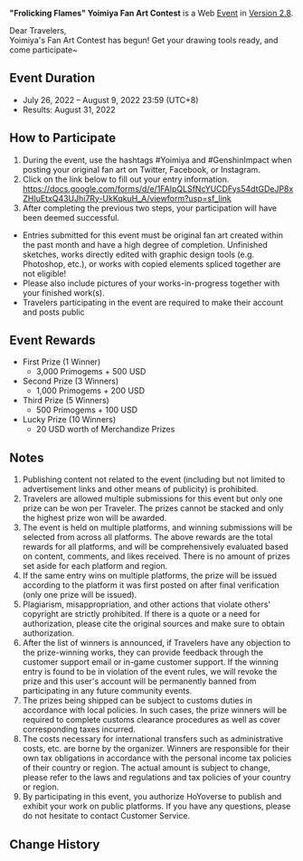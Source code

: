 {{Event
|name              = "Frolicking Flames" Yoimiya Fan Art Contest
|image             = Frolicking Flames Yoimiya Fan Art Contest.png
|type              = Web
|type2             = Submission
|time_known        = yes
|time_start        = 2022-07-26 12:00:00
|time_start_offset = GMT+8
|time_end          = 2022-08-09 23:59:59
|time_end_offset   = GMT+8
|link              = https://genshin.hoyoverse.com/en/news/detail/22444
}}
'''"Frolicking Flames" Yoimiya Fan Art Contest''' is a Web [[Event]] in [[Version 2.8]].

Dear Travelers,<br />Yoimiya's Fan Art Contest has begun! Get your drawing tools ready, and come participate~

==Event Duration==
* July 26, 2022 – August 9, 2022 23:59 (UTC+8)
* Results: August 31, 2022

==How to Participate==
# During the event, use the hashtags #Yoimiya and #GenshinImpact when posting your original fan art on Twitter, Facebook, or Instagram.
# Click on the link below to fill out your entry information.<br />https://docs.google.com/forms/d/e/1FAIpQLSfNcYUCDFys54dtGDeJP8xZHIuEtxQ43UJhi7Ry-UkKqkuH_A/viewform?usp=sf_link
# After completing the previous two steps, your participation will have been deemed successful.

*Entries submitted for this event must be original fan art created within the past month and have a high degree of completion. Unfinished sketches, works directly edited with graphic design tools (e.g. Photoshop, etc.), or works with copied elements spliced together are not eligible!
*Please also include pictures of your works-in-progress together with your finished work(s).
*Travelers participating in the event are required to make their account and posts public

==Event Rewards==
* First Prize (1 Winner)
** 3,000 Primogems + 500 USD
* Second Prize (3 Winners)
** 1,000 Primogems + 200 USD
* Third Prize (5 Winners)
** 500 Primogems + 100 USD
* Lucky Prize (10 Winners)
** 20 USD worth of Merchandize Prizes

==Notes==
# Publishing content not related to the event (including but not limited to advertisement links and other means of publicity) is prohibited.
# Travelers are allowed multiple submissions for this event but only one prize can be won per Traveler. The prizes cannot be stacked and only the highest prize won will be awarded.
# The event is held on multiple platforms, and winning submissions will be selected from across all platforms. The above rewards are the total rewards for all platforms, and will be comprehensively evaluated based on content, comments, and likes received. There is no amount of prizes set aside for each platform and region.
# If the same entry wins on multiple platforms, the prize will be issued according to the platform it was first posted on after final verification (only one prize will be issued).
# Plagiarism, misappropriation, and other actions that violate others' copyright are strictly prohibited. If there is a quote or a need for authorization, please cite the original sources and make sure to obtain authorization.
# After the list of winners is announced, if Travelers have any objection to the prize-winning works, they can provide feedback through the customer support email or in-game customer support. If the winning entry is found to be in violation of the event rules, we will revoke the prize and this user's account will be permanently banned from participating in any future community events.
# The prizes being shipped can be subject to customs duties in accordance with local policies. In such cases, the prize winners will be required to complete customs clearance procedures as well as cover corresponding taxes incurred.
# The costs necessary for international transfers such as administrative costs, etc. are borne by the organizer. Winners are responsible for their own tax obligations in accordance with the personal income tax policies of their country or region. The actual amount is subject to change, please refer to the laws and regulations and tax policies of your country or region.
# By participating in this event, you authorize HoYoverse to publish and exhibit your work on public platforms. If you have any questions, please do not hesitate to contact Customer Service.

==Change History==
{{Change History|2.8}}